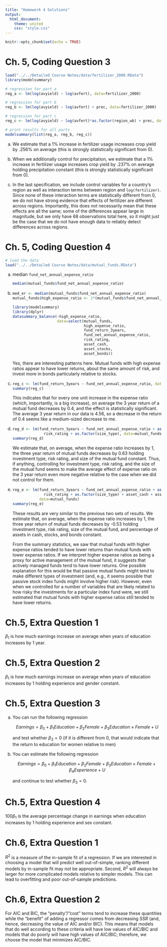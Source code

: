 ```yaml
---
title: "Homework 4 Solutions"
output: 
  html_document:
    theme: united
    css: "style.css"
---
```


```r
knitr::opts_chunk$set(echo = TRUE)
```

\newcommand{\E}{\mathbb{E}}
\newcommand{\Var}{\mathrm{var}}
\renewcommand{\P}{\mathrm{P}}
\newcommand{\Cov}{\mathrm{cov}}
\newcommand{\Corr}{\mathrm{corr}}

# Ch. 5, Coding Question 3

```r
load("../../Detailed Course Notes/data/fertilizer_2000.RData")
library(modelsummary)

# regression for part a
reg_a <- lm(log(avyield) ~ log(avfert), data=fertilizer_2000)

# regression for part b
reg_b <- lm(log(avyield) ~ log(avfert) + prec, data=fertilizer_2000)

# regression for part c
reg_c <- lm(log(avyield) ~ log(avfert)*as.factor(region_wb) + prec, data=fertilizer_2000)

# print results for all parts
modelsummary(list(reg_a, reg_b, reg_c))
```

a) We estimate that a 1% increase in fertilizer usage increases crop yield by .256% on average (this is strongly statistically significant from 0).  

b) When we additionally control for precipitation, we estimate that a 1% increase in fertilizer usage increases crop yield by .237% on average holding precipitation constant (this is strongly statistically significant from 0).

c) In the last specification, we include control variables for a country's region as well as interaction terms between region and `log(fertilizer)`.  Since none of these interaction terms are statistically different from 0, we do not have strong evidence that effects of fertilizer are different across regions.  Importantly, this does not necessarily mean that these effects are all the same; some of the differences appear large in magnitude, but we only have 68 observations total here, so it might just be the case that we do not have enough data to reliably detect differences across regions.

# Ch. 5, Coding Question 4

```r
# load the data
load("../../Detailed Course Notes/data/mutual_funds.RData")
```

a) median `fund_net_annual_expense_ratio`
    
    ```r
    median(mutual_funds$fund_net_annual_expense_ratio)
    ```

b) 
    
    ```r
    med_er <- median(mutual_funds$fund_net_annual_expense_ratio)
    mutual_funds$high_expense_ratio <- 1*(mutual_funds$fund_net_annual_expense_ratio > med_er)
    ```
    
    ```r
    library(modelsummary)
    library(dplyr)
    datasummary_balance(~high_expense_ratio,
                        data=select(mutual_funds,
                                    high_expense_ratio,
                                    fund_return_3years,
                                    fund_net_annual_expense_ratio,
                                    risk_rating,
                                    asset_cash,
                                    asset_stocks,
                                    asset_bonds))
    ```
    
    Yes, there are interesting patterns here.  Mutual funds with high expense ratios appear to have lower returns, about the same amount of risk, and invest more in bonds particularly relative to stocks.

c)

    ```r
    reg_c <- lm(fund_return_3years ~ fund_net_annual_expense_ratio, data=mutual_funds)
    summary(reg_c)
    ```
    
    This indicates that for every one unit increase in the expense ratio (which, importantly, is a big increase), on average the 3 year return of a mutual fund decreases by 0.4, and the effect is statistically significant.  The average 3 year return in our data is 4.56, so a decrease in the return of 0.4 seems like a medium-sized decrease to me.

d)
    
    ```r
    reg_d <- lm(fund_return_3years ~ fund_net_annual_expense_ratio + as.factor(investment_type) + 
                  risk_rating + as.factor(size_type), data=mutual_funds)
    summary(reg_d)
    ```
    
    We estimate that, on average, when the expense ratio increases by 1, the three year return of mutual funds decreases by 0.63 holding investment type, risk rating, and size of the mutual fund constant.  Thus, if anything, controlling for investment type, risk rating, and the size of the mutual fund seems to make the average effect of expense ratio on the 3 year return even more negative relative to the case when we did not control for them.
    
e)
    
    ```r
    reg_e <- lm(fund_return_3years ~ fund_net_annual_expense_ratio + as.factor(investment_type) + 
                  risk_rating + as.factor(size_type) + asset_cash + asset_stocks + asset_bonds,
                data=mutual_funds)
    summary(reg_e)
    ```
    
    These results are very similar to the previous two sets of results.  We estimate that, on average, when the expense ratio increases by 1, the three year return of mutual funds decreases by -0.53 holding investment type, risk rating, size of the mutual fund, and percentage of assets in cash, stocks, and bonds constant.
    
    From the summary statistics, we saw that mutual funds with higher expense ratios tended to have lower returns than mutual funds with lower expense ratios.  If we interpret higher expense ratios as being a proxy for active management of the mutual fund, it suggests that actively managed funds tend to have lower returns.  One possible explanation for this would be that passive mutual funds might tend to make different types of investment (and, e.g., it seems possible that passive stock index funds might involve higher risk).  However, even when we controlled for a number of variables that are likely related to how risky the investments for a particular index fund were, we still estimated that mutual funds with higher expense ratios still tended to have lower returns.
    
# Ch.5, Extra Question 1

$\beta_1$ is how much earnings increase on average when years of education increases by 1 year.

# Ch.5, Extra Question 2

$\beta_1$ is how much earnings increase on average when years of education increases by 1 holding experience and gender constant.

# Ch.5, Extra Question 3

a) You can run the following regression

    $$Earnings = \beta_0 + \beta_1 Education + \beta_2 Female + \beta_3 Education \times Female + U$$

    and test whether $\beta_3=0$ (if it is different from 0, that would indicate that the return to education for women relative to men)

b) You can estimate the following regression

    $$Earnings = \beta_0 + \beta_1 Education + \beta_2 Female + \beta_3 Education \times Female + \beta_4 Experience + U$$

    and continue to test whether $\beta_3=0$.

# Ch.5, Extra Question 4

$100 \beta_1$ is the average percentage change in earnings when education increases by 1 holding experience and sex constant.

# Ch.6, Extra Question 1

$R^2$ is a measure of the in-sample fit of a regression.  If we are interested in choosing a model that will predict well out-of-simple, ranking different models by in-sample fit may not be appropriate.  Second, $R^2$ will always be larger for more complicated models relative to simpler models.  This can lead to overfitting and poor out-of-sample predictions.

# Ch.6, Extra Question 2

For AIC and BIC, the "penalty"/"cost" terms tend to increase these quantities while the "benefit" of adding a regressor comes from decreasing $SSR$ (and, hence, decreasing the value of AIC and/or BIC).  This means that models that do well according to these criteria will have low values of AIC/BIC and models that do poorly will have high values of AIC/BIC; therefore, we choose the model that minimizes AIC/BIC.